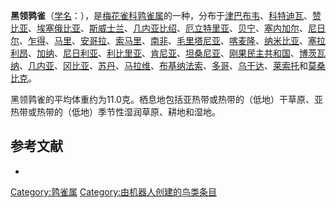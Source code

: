 {{Speciesbox
| name = 黑领鹑雀
| image = African Quailfinch (Ortygospiza atricollis).jpg
| status = NR | status_system = IUCN3.1
| genus = Ortygospiza
| species = atricollis
| authority = [[路易·让·皮埃尔·维埃约|Vieillot]], 1817
}}

'''黑领鹑雀'''（[[学名|学名]]：{{lang|la|''Ortygospiza atricollis''}}），是[[梅花雀科|梅花雀科]][[鹑雀属|鹑雀属]]的一种，分布于[[津巴布韦|津巴布韦]]、[[科特迪瓦|科特迪瓦]]、[[赞比亚|赞比亚]]、[[埃塞俄比亚|埃塞俄比亚]]、[[斯威士兰|斯威士兰]]、[[几内亚比绍|几内亚比绍]]、[[厄立特里亚|厄立特里亚]]、[[贝宁|贝宁]]、[[塞内加尔|塞内加尔]]、[[尼日尔|尼日尔]]、[[乍得|乍得]]、[[马里|马里]]、[[安哥拉|安哥拉]]、[[索马里|索马里]]、[[南非|南非]]、[[毛里塔尼亚|毛里塔尼亚]]、[[喀麦隆|喀麦隆]]、[[纳米比亚|纳米比亚]]、[[塞拉利昂|塞拉利昂]]、[[加纳|加纳]]、[[尼日利亚|尼日利亚]]、[[利比里亚|利比里亚]]、[[肯尼亚|肯尼亚]]、[[坦桑尼亚|坦桑尼亚]]、[[刚果民主共和国|刚果民主共和国]]、[[博茨瓦纳|博茨瓦纳]]、[[几内亚|几内亚]]、[[冈比亚|冈比亚]]、[[苏丹|苏丹]]、[[马拉维|马拉维]]、[[布基纳法索|布基纳法索]]、[[多哥|多哥]]、[[乌干达|乌干达]]、[[莱索托|莱索托]]和[[莫桑比克|莫桑比克]]。

黑领鹑雀的平均体重约为11.0克。栖息地包括亚热带或热带的（低地）干草原、亚热带或热带的（低地）季节性湿润草原、耕地和湿地。

== 参考文献 ==
*{{cite web|url=http://www.birdlife.org/datazone/speciesfactsheet.php?id=8666&m=0|title=Ortygospiza atricollis|publisher=[[国际鸟盟|BirdLife.org]]|accessdate=2011-06-27}}
{{commons category|Ortygospiza atricollis}}
{{Taxonbar|from=Q1300537}}

[[Category:鹑雀属|Category:鹑雀属]]
[[Category:由机器人创建的鸟类条目|Category:由机器人创建的鸟类条目]]